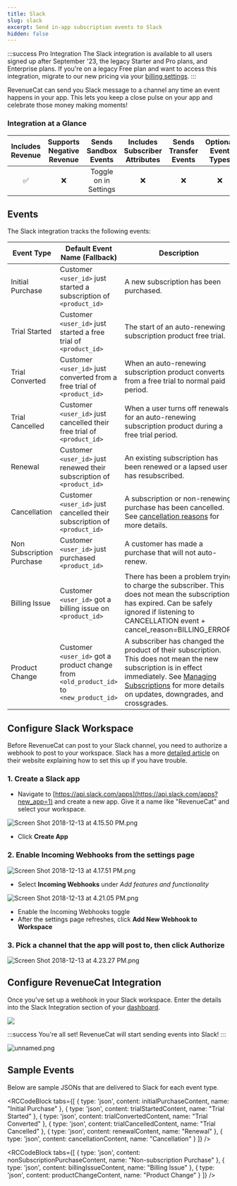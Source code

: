 ```yaml
---
title: Slack
slug: slack
excerpt: Send in-app subscription events to Slack
hidden: false
---
```


:::success Pro Integration
The Slack integration is available to all users signed up after September '23, the legacy Starter and Pro plans, and Enterprise plans. If you're on a legacy Free plan and want to access this integration, migrate to our new pricing via your [billing settings](https://app.revenuecat.com/settings/billing).
:::

RevenueCat can send you Slack message to a channel any time an event happens in your app. This lets you keep a close pulse on your app and celebrate those money making moments!

### Integration at a Glance

| Includes Revenue | Supports Negative Revenue | Sends Sandbox Events  | Includes Subscriber Attributes | Sends Transfer Events | Optional Event Types |
| :--------------: | :-----------------------: | :-------------------: | :----------------------------: | :-------------------: | :------------------: |
|        ✅        |            ❌             | Toggle on in Settings |               ❌               |          ❌           |          ❌          |

## Events

The Slack integration tracks the following events:

| Event Type           | Default Event Name (Fallback)                                      | Description                                                                                                                                                      | App Store | Play Store | Amazon | Stripe | Promo |
|----------------------|-------------------------------------------------------------------|------------------------------------------------------------------------------------------------------------------------------------------------------------------|-----------|------------|--------|--------|-------|
| Initial Purchase      | Customer `<user_id>` just started a subscription of `<product_id>` | A new subscription has been purchased.                                                                                                                           | ✅        | ✅         | ✅     | ✅     | ❌   |
| Trial Started         | Customer `<user_id>` just started a free trial of `<product_id>`   | The start of an auto-renewing subscription product free trial.                                                                                                   | ✅        | ✅         | ✅     | ✅     | ❌   |
| Trial Converted       | Customer `<user_id>` just converted from a free trial of `<product_id>` | When an auto-renewing subscription product converts from a free trial to normal paid period.                                                                    | ✅        | ✅         | ✅     | ✅     | ❌   |
| Trial Cancelled       | Customer `<user_id>` just cancelled their free trial of `<product_id>` | When a user turns off renewals for an auto-renewing subscription product during a free trial period.                                                           | ✅        | ✅         | ✅     | ✅     | ❌   |
| Renewal               | Customer `<user_id>` just renewed their subscription of `<product_id>` | An existing subscription has been renewed or a lapsed user has resubscribed.                                                                                     | ✅        | ✅         | ✅     | ✅     | ❌   |
| Cancellation          | Customer `<user_id>` just cancelled their subscription of `<product_id>` | A subscription or non-renewing purchase has been cancelled. See [cancellation reasons](https://www.revenuecat.com/docs/event-types-and-fields#cancellation-and-expiration-reasons) for more details. | ✅        | ✅         | ✅     | ✅     | ✅   |
| Non Subscription Purchase | Customer `<user_id>` just purchased `<product_id>` | A customer has made a purchase that will not auto-renew.                                                                                                      | ✅        | ✅         | ✅     | ✅     | ✅   |
| Billing Issue         | Customer `<user_id>` got a billing issue on `<product_id>` | There has been a problem trying to charge the subscriber. This does not mean the subscription has expired. Can be safely ignored if listening to CANCELLATION event + cancel_reason=BILLING_ERROR. | ✅        | ✅         | ✅     | ✅     | ❌   |
| Product Change        | Customer `<user_id>` got a product change from `<old_product_id>` to `<new_product_id>` | A subscriber has changed the product of their subscription. This does not mean the new subscription is in effect immediately. See [Managing Subscriptions](doc:managing-subscriptions) for more details on updates, downgrades, and crossgrades. | ✅        | ✅         | ❌     | ✅     | ❌   |

## Configure Slack Workspace

Before RevenueCat can post to your Slack channel, you need to authorize a webhook to post to your workspace. Slack has a more [detailed article](https://get.slack.help/hc/en-us/articles/115005265063-Incoming-WebHooks-for-Slack) on their website explaining how to set this up if you have trouble.

### 1. Create a **Slack app**

- Navigate to [https://api.slack.com/apps](https://api.slack.com/apps?new_app=1) and create a new app. Give it a name like "RevenueCat" and select your workspace.

![](https://files.readme.io/a85a3f1-Screen_Shot_2018-12-13_at_4.15.50_PM.png "Screen Shot 2018-12-13 at 4.15.50 PM.png")

- Click **Create App**

### 2. Enable **Incoming Webhooks** from the settings page

![](https://files.readme.io/58be14f-Screen_Shot_2018-12-13_at_4.17.51_PM.png "Screen Shot 2018-12-13 at 4.17.51 PM.png")

- Select **Incoming Webhooks** under _Add features and functionality_

![](https://files.readme.io/14fd367-Screen_Shot_2018-12-13_at_4.21.05_PM.png "Screen Shot 2018-12-13 at 4.21.05 PM.png")

- Enable the Incoming Webhooks toggle
- After the settings page refreshes, click **Add New Webhook to Workspace**

### 3. Pick a channel that the app will post to, then click **Authorize**

![](https://files.readme.io/f5c317c-Screen_Shot_2018-12-13_at_4.23.27_PM.png "Screen Shot 2018-12-13 at 4.23.27 PM.png")

## Configure RevenueCat Integration

Once you've set up a webhook in your Slack workspace. Enter the details into the Slack Integration section of your [dashboard](https://app.revenuecat.com).

![](https://files.readme.io/b1cf4cb-app.revenuecat.com_projects_85ff18c7_integrations_intercom_3.png)

:::success
You're all set! RevenueCat will start sending events into Slack!
:::

![](https://files.readme.io/f1167d6-unnamed.png "unnamed.png")

## Sample Events

Below are sample JSONs that are delivered to Slack for each event type.


<RCCodeBlock tabs={[
    { type: 'json', content: initialPurchaseContent, name: "Initial Purchase" },
    { type: 'json', content: trialStartedContent, name: "Trial Started" },
    { type: 'json', content: trialConvertedContent, name: "Trial Converted" },
    { type: 'json', content: trialCancelledContent, name: "Trial Cancelled" },
    { type: 'json', content: renewalContent, name: "Renewal" },
    { type: 'json', content: cancellationContent, name: "Cancellation" }
]} />


<RCCodeBlock tabs={[
    { type: 'json', content: nonSubscriptionPurchaseContent, name: "Non-subscription Purchase" },
    { type: 'json', content: billingIssueContent, name: "Billing Issue" },
    { type: 'json', content: productChangeContent, name: "Product Change" }
]} />
